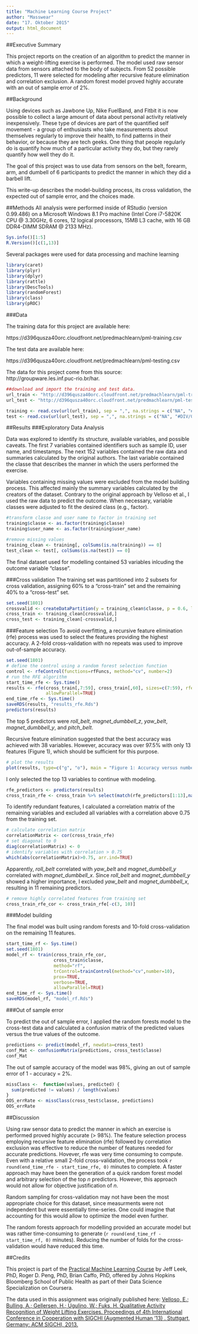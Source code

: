```yaml
---
title: "Machine Learning Course Project"
author: "Masswear"
date: "17. Oktober 2015"
output: html_document
---
```

##Executive Summary

This project reports on the creation of an algorithm to predict the manner in which a weight-lifting exercise is performed. The model used raw sensor data from sensors attached to the body of subjects. From 52 possible predictors, 11 were selected for modeling after recursive feature elimination and correlation exclusion. A random forest model proved highly accurate with an out of sample error of 2%. 

##Background

Using devices such as Jawbone Up, Nike FuelBand, and Fitbit it is now possible to collect a large amount of data about personal activity relatively inexpensively. These type of devices are part of the quantified self movement - a group of enthusiasts who take measurements about themselves regularly to improve their health, to find patterns in their behavior, or because they are tech geeks. One thing that people regularly do is quantify how much of a particular activity they do, but they rarely quantify how well they do it.

The goal of this project was to use data from sensors on the belt, forearm, arm, and dumbell of 6 participants to predict the manner in which they did a barbell lift.  

This write-up describes the model-building process, its cross validation, the expected out of sample error, and the choices made.

##Methods
All analysis were performed inside of RStudio (version 0.99.486) on a Microsoft Windows 8.1 Pro machine (Intel Core i7-5820K CPU @ 3.30GHz, 6 cores, 12 logical processors, 15MB L3 cache, with 16 GB DDR4-DIMM SDRAM @ 2133 MHz).


```R
Sys.info()[1:5]
R.Version()[c(1,13)]
```

Several packages were used for data processing and machine learning

```R
library(caret)
library(plyr)
library(dplyr)
library(rattle)
library(DescTools)
library(randomForest)
library(class)
library(pROC)
```

###Data 

The training data for this project are available here: 

https://d396qusza40orc.cloudfront.net/predmachlearn/pml-training.csv

The test data are available here: 

https://d396qusza40orc.cloudfront.net/predmachlearn/pml-testing.csv

The data for this project come from this source: http://groupware.les.inf.puc-rio.br/har.  

```r
##download and import the training and test data. 
url_train <- "http://d396qusza40orc.cloudfront.net/predmachlearn/pml-training.csv"
url_test <- "http://d396qusza40orc.cloudfront.net/predmachlearn/pml-testing.csv"

training <- read.csv(url(url_train), sep = ",", na.strings = c("NA", "#DIV/0!", ""), stringsAsFactors = FALSE)
test <- read.csv(url(url_test), sep = ",", na.strings = c("NA", "#DIV/0!", ""), stringsAsFactors = FALSE)
```

##Results
###Exploratory Data Analysis

Data was explored to identify its structure, available variables, and possible caveats.
The first 7 variables contained identifiers such as sample ID, user name, and timestamps.
The next 152 variables contained the raw data and summaries calculated by the original authors. The last variable contained the classe that describes the manner in which the users performed the exercise.

Variables containing missing values were excluded from the model building process. This affected mainly the summary variables calculated by the creators of the dataset. Contrary to the original approach by Velloso et al., I used the raw data to predict the outcome.
When necessary, variable classes were adjusted to fit the desired class (e.g., factor). 

```r
#transform classe and user name to factor in training set
training$classe <- as.factor(training$classe)
training$user_name <- as.factor(training$user_name)

#remove missing values
training_clean <- training[, colSums(is.na(training)) == 0]
test_clean <- test[, colSums(is.na(test)) == 0]
```

The final dataset used for modelling contained 53 variables inlcuding the outcome variable "classe".

###Cross validation
The training set was partitioned into 2 subsets for cross validation, assigning 60% to a "cross-train" set and the remaining 40% to a "cross-test" set.

```r
set.seed(1801)
crossvalid <- createDataPartition(y = training_clean$classe, p = 0.6, list = FALSE)
cross_train <- training_clean[crossvalid,]
cross_test <- training_clean[-crossvalid,]
```

###Feature selection
To avoid overfitting, a recursive feature elimination (rfe) process was used to select the features providing the highest accuracy. A 2-fold cross-validation with no repeats was used to improve out-of-sample accuracy.

```r
set.seed(1801)
# define the control using a random forest selection function
control <- rfeControl(functions=rfFuncs, method="cv", number=2)
# run the RFE algorithm
start_time_rfe <- Sys.time()
results <- rfe(cross_train[,7:59], cross_train[,60], sizes=c(7:59), rfeControl=control, verbose=TRUE,
               allowParallel=TRUE)
end_time_rfe <- Sys.time()
saveRDS(results, "results_rfe.Rds")
predictors(results)
```

The top 5 predictors were *roll_belt*, *magnet_dumbbell_z*, *yaw_belt*, *magnet_dumbbell_y*, and *pitch_belt*.

Recursive feature elimination suggested that the best accuracy was achieved with 38 variables. However, accuracy was over 97.5% with only 13 features (Figure 1), which should be sufficient for this purpose.

```r
# plot the results
plot(results, type=c("g", "o"), main = "Figure 1: Accuracy versus number of variables")
```

I only selected the top 13 variables to continue with modeling.

```r
rfe_predictors <- predictors(results)
cross_train_rfe <- cross_train %>% select(match(rfe_predictors[1:13],names(.)))
```

To identify redundant features, I calculated a correlation matrix of the remaining variables and excluded all variables with a correlation above 0.75 from the training set.

```R
# calculate correlation matrix
correlationMatrix <- cor(cross_train_rfe)
# set diagonal to 0
diag(correlationMatrix) <- 0
# identify variables with correlation > 0.75
which(abs(correlationMatrix)>0.75, arr.ind=TRUE)
```

Apparently, *roll_belt* correlated with *yaw_belt* and *magnet_dumbbell_y* correlated with *magnet_dumbbell_x*. Since *roll_belt* and *magnet_dumbbell_y* showed a higher importance, I excluded *yaw_belt* and *magnet_dumbbell_x*, resulting in 11 remaining predictors.

```r
# remove highly correlated features from training set
cross_train_rfe_cor <- cross_train_rfe[-c(3, 10)]
```


###Model building

The final model was built using random forests and 10-fold cross-validation on the remaining 11 features.

```r
start_time_rf <- Sys.time()
set.seed(1801)
model_rf <- train(cross_train_rfe_cor,
                  cross_train$classe,
                  method="rf",
                  trControl=trainControl(method="cv",number=10),
                  prox=TRUE,
                  verbose=TRUE,
                  allowParallel=TRUE)
end_time_rf <- Sys.time()
saveRDS(model_rf, "model_rf.Rds")
```


###Out of sample error

To predict the out of sample error, I applied the random forests model to the cross-test data and calculated a confusion matrix of the predicted values versus the true values of the outcome.

```r
predictions <- predict(model_rf, newdata=cross_test)
conf_Mat <- confusionMatrix(predictions, cross_test$classe)
conf_Mat
```

The out of sample accuracy of the model was 98%, giving an out of sample error of 1 - accuracy = 2%.

```r
missClass <-  function(values, predicted) {
  sum(predicted != values) / length(values)
}
OOS_errRate <- missClass(cross_test$classe, predictions)
OOS_errRate
```

##Discussion

Using raw sensor data to predict the manner in which an exercise is performed proved highly accurate (> 98%). The feature selection process employing recursive feature elimination (rfe) followed by correlation exclusion was effective to reduce the number of features needed for accurate predictions. Hovever, rfe was very time consuming to compute. Even with a relative small 2-fold cross-validation, the process took `r round(end_time_rfe - start_time_rfe, 0)` minutes to complete. A faster approach may have been the generation of a quick random forest model and arbitrary selection of the top *n* predictors. However, this approach would not allow for objective justification of *n*. 

Random sampling  for cross-validation may not have been the most appropriate choice for this dataset, since measurments were not independent but were essentially time-series. One could imagine that accounting for this would allow to optimize the model even further.

The random forests approach for modelling provided an accurate model but was rather time-consuming to generate (`r round(end_time_rf - start_time_rf, 0)` minutes). Reducing the number of folds for the cross-validation would have reduced this time. 

##Credits

This project is part of the [Practical Machine Learning Course](https://www.coursera.org/course/predmachlearn) by Jeff Leek, PhD, Roger D. Peng, PhD, Brian Caffo, PhD, offered by Johns Hopkins Bloomberg School of Public Health as part of their Data Science Specialization on Coursera.

The data used in this assignment was originally published here:
[Velloso, E.; Bulling, A.; Gellersen, H.; Ugulino, W.; Fuks, H. Qualitative Activity Recognition of Weight Lifting Exercises. Proceedings of 4th International Conference in Cooperation with SIGCHI (Augmented Human '13) . Stuttgart, Germany: ACM SIGCHI, 2013.](http://groupware.les.inf.puc-rio.br/har#wle_paper_section#ixzz3owH3ewjH)







